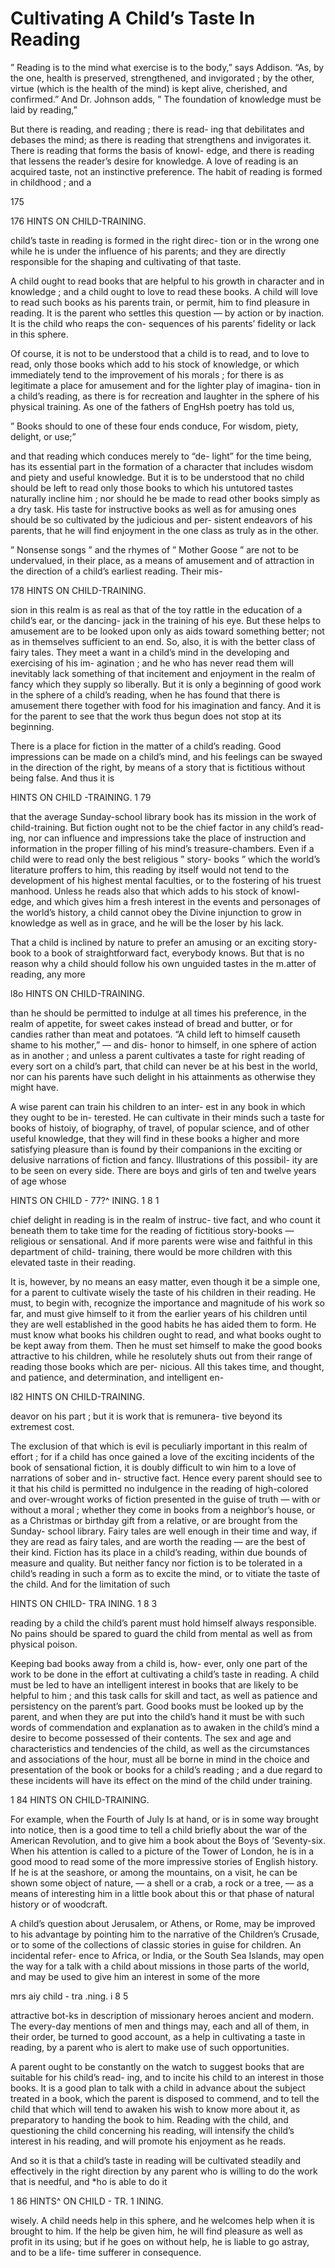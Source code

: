 # Cultivating A Child's Taste In Reading



" Reading is to the mind what exercise is to the body," says Addison. "As, by the one, health is preserved, strengthened, and invigorated ; by the other, virtue (which is the health of the mind) is kept alive, cherished, and confirmed." And Dr. Johnson adds, " The foundation of knowledge must be laid by reading,"

But there is reading, and reading ; there is read- ing that debilitates and debases the mind; as there is reading that strengthens and invigorates it. There is reading that forms the basis of knowl- edge, and there is reading that lessens the reader's desire for knowledge. A love of reading is an acquired taste, not an instinctive preference. The habit of reading is formed in childhood ; and a

175



176 HINTS ON CHILD-TRAINING.

child's taste in reading is formed in the right direc- tion or in the wrong one while he is under the influence of his parents; and they are directly responsible for the shaping and cultivating of that taste.

A child ought to read books that are helpful to his growth in character and in knowledge ; and a child ought to love to read these books. A child will love to read such books as his parents train, or permit, him to find pleasure in reading. It is the parent who settles this question — by action or by inaction. It is the child who reaps the con- sequences of his parents' fidelity or lack in this sphere.

Of course, it is not to be understood that a child is to read, and to love to read, only those books which add to his stock of knowledge, or which immediately tend to the improvement of his morals ; for there is as legitimate a place for amusement and for the lighter play of imagina- tion in a child's reading, as there is for recreation and laughter in the sphere of his physical training. As one of the fathers of EngHsh poetry has told us,

" Books should to one of these four ends conduce, For wisdom, piety, delight, or use;"

and that reading which conduces merely to "de- light " for the time being, has its essential part in the formation of a character that includes wisdom and piety and useful knowledge. But it is to be understood that no child should be left to read only those books to which his untutored tastes naturally incline him ; nor should he be made to read other books simply as a dry task. His taste for instructive books as well as for amusing ones should be so cultivated by the judicious and per- sistent endeavors of his parents, that he will find enjoyment in the one class as truly as in the other.

" Nonsense songs " and the rhymes of " Mother Goose " are not to be undervalued, in their place, as a means of amusement and of attraction in the direction of a child's earliest reading. Their mis-



178 HINTS ON CHILD-TRAINING.

sion in this realm is as real as that of the toy rattle in the education of a child's ear, or the dancing- jack in the training of his eye. But these helps to amusement are to be looked upon only as aids toward something better; not as in themselves sufficient to an end. So, also, it is with the better class of fairy tales. They meet a want in a child's mind in the developing and exercising of his im- agination ; and he who has never read them will inevitably lack something of that incitement and enjoyment in the realm of fancy which they supply so liberally. But it is only a beginning of good work in the sphere of a child's reading, when he has found that there is amusement there together with food for his imagination and fancy. And it is for the parent to see that the work thus begun does not stop at its beginning.

There is a place for fiction in the matter of a child's reading. Good impressions can be made on a child's mind, and his feelings can be swayed in the direction of the right, by means of a story that is fictitious without being false. And thus it is



HINTS ON CHILD -TRAINING. 1 79

that the average Sunday-school library book has its mission in the work of child-training. But fiction ought not to be the chief factor in any child's read- ing, nor can influence and impressions take the place of instruction and information in the proper filling of his mind's treasure-chambers. Even if a child were to read only the best religious " story- books " which the world's literature proffers to him, this reading by itself would not tend to the development of his highest mental faculties, or to the fostering of his truest manhood. Unless he reads also that which adds to his stock of knowl- edge, and which gives him a fresh interest in the events and personages of the world's history, a child cannot obey the Divine injunction to grow in knowledge as well as in grace, and he will be the loser by his lack.

That a child is inclined by nature to prefer an amusing or an exciting story-book to a book of straightforward fact, everybody knows. But that is no reason why a child should follow his own unguided tastes in the m.atter of reading, any more



l8o HINTS ON CHILD-TRAINING.

than he should be permitted to indulge at all times his preference, in the realm of appetite, for sweet cakes instead of bread and butter, or for candies rather than meat and potatoes. "A child left to himself causeth shame to his mother," — and dis- honor to himself, in one sphere of action as in another ; and unless a parent cultivates a taste for right reading of every sort on a child's part, that child can never be at his best in the world, nor can his parents have such delight in his attainments as otherwise they might have.

A wise parent can train his children to an inter- est in any book in which they ought to be in- terested. He can cultivate in their minds such a taste for books of histoiy, of biography, of travel, of popular science, and of other useful knowledge, that they will find in these books a higher and more satisfying pleasure than is found by their companions in the exciting or delusive narrations of fiction and fancy. Illustrations of this possibil- ity are to be seen on every side. There are boys and girls of ten and twelve years of age whose



HINTS ON CHILD - 77?^ INING. 1 8 1

chief delight in reading is in the realm of instruc- tive fact, and who count it beneath them to take time for the reading of fictitious story-books — religious or sensational. And if more parents were wise and faithful in this department of child- training, there would be more children with this elevated taste in their reading.

It is, however, by no means an easy matter, even though it be a simple one, for a parent to cultivate wisely the taste of his children in their reading. He must, to begin with, recognize the importance and magnitude of his work so far, and must give himself to it from the earlier years of his children until they are well established in the good habits he has aided them to form. He must know what books his children ought to read, and what books ought to be kept away from them. Then he must set himself to make the good books attractive to his children, while he resolutely shuts out from their range of reading those books which are per- nicious. All this takes time, and thought, and patience, and determination, and intelligent en-



l82 HINTS ON CHILD-TRAINING.

deavor on his part ; but it is work that is remunera- tive beyond its extremest cost.

The exclusion of that which is evil is peculiarly important in this realm of effort ; for if a child has once gained a love of the exciting incidents of the book of sensational fiction, it is doubly difficult to win him to a love of narrations of sober and in- structive fact. Hence every parent should see to it that his child is permitted no indulgence in the reading of high-colored and over-wrought works of fiction presented in the guise of truth — with or without a moral ; whether they come in books from a neighbor's house, or as a Christmas or birthday gift from a relative, or are brought from the Sunday- school library. Fairy tales are well enough in their time and way, if they are read as fairy tales, and are worth the reading — are the best of their kind. Fiction has its place in a child's reading, within due bounds of measure and quality. But neither fancy nor fiction is to be tolerated in a child's reading in such a form as to excite the mind, or to vitiate the taste of the child. And for the limitation of such



HINTS ON CHILD- TRA INING. 1 8 3

reading by a child the child's parent must hold himself always responsible. No pains should be spared to guard the child from mental as well as from physical poison.

Keeping bad books away from a child is, how- ever, only one part of the work to be done in the effort at cultivating a child's taste in reading. A child must be led to have an intelligent interest in books that are likely to be helpful to him ; and this task calls for skill and tact, as well as patience and persistency on the parent's part. Good books must be looked up by the parent, and when they are put into the child's hand it must be with such words of commendation and explanation as to awaken in the child's mind a desire to become possessed of their contents. The sex and age and characteristics and tendencies of the child, as well as the circumstances and associations of the hour, must all be borne in mind in the choice and presentation of the book or books for a child's reading ; and a due regard to these incidents will have its effect on the mind of the child under training.



1 84 HINTS ON CHILD-TRAINING.

For example, when the Fourth of July Is at hand, or is in some way brought into notice, then is a good time to tell a child briefly about the war of the American Revolution, and to give him a book about the Boys of 'Seventy-six. When his attention is called to a picture of the Tower of London, he is in a good mood to read some of the more impressive stories of English history. If he is at the seashore, or among the mountains, on a visit, he can be shown some object of nature, — a shell or a crab, a rock or a tree, — as a means of interesting him in a little book about this or that phase of natural history or of woodcraft.

A child's question about Jerusalem, or Athens, or Rome, may be improved to his advantage by pointing him to the narrative of the Children's Crusade, or to some of the collections of classic stories in guise for children. An incidental refer- ence to Africa, or India, or the South Sea Islands, may open the way for a talk with a child about missions in those parts of the world, and may be used to give him an interest in some of the more



mrs aiy child - tra .ning. i 8 5

attractive bot-ks in description of missionary heroes ancient and modern. The every-day mentions of men and things may, each and all of them, in their order, be turned to good account, as a help in cultivating a taste in reading, by a parent who is alert to make use of such opportunities.

A parent ought to be constantly on the watch to suggest books that are suitable for his child's read- ing, and to incite his child to an interest in those books. It is a good plan to talk with a child in advance about the subject treated in a book, which the parent is disposed to commend, and to tell the child that which will tend to awaken his wish to know more about it, as preparatory to handing the book to him. Reading with the child, and questioning the child concerning his reading, will intensify the child's interest in his reading, and will promote his enjoyment as he reads.

And so it is that a child's taste in reading will be cultivated steadily and effectively in the right direction by any parent who is willing to do the work that is needful, and *ho is able to do it



1 86 HINTS^ ON CHILD - TR. 1 INING.

wisely. A child needs help in this sphere, and he welcomes help when it is brought to him. If the help be given him, he will find pleasure as well as profit in its using; but if he goes on without help, he is liable to go astray, and to be a life- time sufferer in consequence.